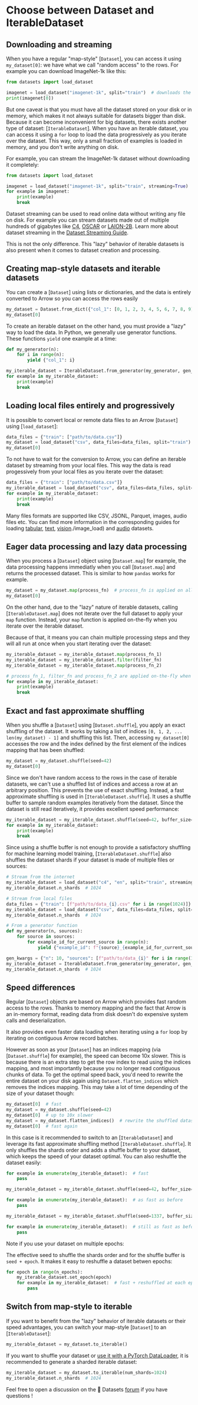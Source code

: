 # Choose between Dataset and IterableDataset

## Downloading and streaming

When you have a regular "map-style" [`Dataset`], you can access it using `my_dataset[0]`: we have what we call "random access" to the rows.
For example you can download ImageNet-1k like this:

```python
from datasets import load_dataset

imagenet = load_dataset("imagenet-1k", split="train")  # downloads the full dataset
print(imagenet[0])
```

But one caveat is that you must have all the dataset stored on your disk or in memory, which makes it not always suitable for datasets bigger than disk.
Because it can become inconvenient for big datasets, there exists another type of dataset: [`IterableDataset`].
When you have an iterable dataset, you can access it using a `for` loop to load the data progressively as you iterate over the dataset.
This way, only a small fraction of examples is loaded in memory, and you don't write anything on disk.

For example, you can stream the ImageNet-1k dataset without downloading it completely:

```python
from datasets import load_dataset

imagenet = load_dataset("imagenet-1k", split="train", streaming=True)  # will start loading the data when iterated over
for example in imagenet:
    print(example)
    break
```

Dataset streaming can be used to read online data without writing any file on disk.
For example you can stream datasets made out of multiple hundreds of gigabytes like [C4](https://huggingface.co/datasets/c4), [OSCAR](https://huggingface.co/datasets/oscar) or [LAION-2B](https://huggingface.co/datasets/laion/laion2B-en).
Learn more about dataset streaming in the [Dataset Streaming Guide](./stream).

This is not the only difference.
This "lazy" behavior of iterable datasets is also present when it comes to dataset creation and processing.

## Creating map-style datasets and iterable datasets

You can create a [`Dataset`] using lists or dictionaries, and the data is entirely converted to Arrow so you can access the rows easily
```python
my_dataset = Dataset.from_dict({"col_1": [0, 1, 2, 3, 4, 5, 6, 7, 8, 9]})
my_dataset[0]
```

To create an iterable dataset on the other hand, you must provide a "lazy" way to load the data.
In Python, we generally use generator functions. These functions `yield` one example at a time:
```python
def my_generator(n):
    for i in range(n):
        yield {"col_1": i}

my_iterable_dataset = IterableDataset.from_generator(my_generator, gen_kwargs={"n": 10})
for example in my_iterable_dataset:
    print(example)
    break
```

## Loading local files entirely and progressively

It is possible to convert local or remote data files to an Arrow [`Dataset`] using [`load_dataset`]:
```python
data_files = {"train": ["path/to/data.csv"]}
my_dataset = load_dataset("csv", data_files=data_files, split="train")
my_dataset[0]
```

To not have to wait for the conversion to Arrow, you can define an iterable dataset by streaming from your local files.
This way the data is read progessively from your local files as you iterate over the dataset:

```python
data_files = {"train": ["path/to/data.csv"]}
my_iterable_dataset = load_dataset("csv", data_files=data_files, split="train", streaming=True)
for example in my_iterable_dataset:
    print(example)
    break
```

Many files formats are supported like CSV, JSONL, Parquet, images, audio files etc.
You can find more information in the corresponding guides for loading [tabular](./tabular_load), [text](./nlp_load), [vision]()./image_load) and [audio](./audio_load]) datasets.

## Eager data processing and lazy data processing

When you process a [`Dataset`] object using [`Dataset.map`] for example, the data processing happens immediatly when you call [`Dataset.map`] and returns the processed dataset.
This is similar to how `pandas` works for example.

```python
my_dataset = my_dataset.map(process_fn)  # process_fn is applied on all the examples of the dataset
my_dataset[0]
```

On the other hand, due to the "lazy" nature of iterable datasets, calling [`IterableDataset.map`] does not iterate over the full dataset to apply your `map` function.
Instead, your `map` function is applied on-the-fly when you iterate over the iterable dataset.

Because of that, it means you can chain multiple processing steps and they will all run at once when you start iterating over the dataset:

```python
my_iterable_dataset = my_iterable_dataset.map(process_fn_1)
my_iterable_dataset = my_iterable_dataset.filter(filter_fn)
my_iterable_dataset = my_iterable_dataset.map(process_fn_2)

# process_fn_1, filter_fn and process_fn_2 are applied on-the-fly when iterating over the dataset
for example in my_iterable_dataset:  
    print(example)
    break
```

## Exact and fast approximate shuffling

When you shuffle a [`Dataset`] using [`Dataset.shuffle`], you apply an exact shuffling of the dataset.
It works by taking a list of indices `[0, 1, 2, ... len(my_dataset) - 1]` and shuffling this list.
Then, accessing `my_dataset[0]` accesses the row and the index defined by the first element of the indices mapping that has been shuffled:
```python
my_dataset = my_dataset.shuffle(seed=42)
my_dataset[0]
```

Since we don't have random access to the rows in the case of iterable datasets, we can't use a shuffled list of indices and access a row at an arbitrary position.
This prevents the use of exact shuffling.
Instead, a fast approximate shuffling is used in [`IterableDataset.shuffle`].
It uses a shuffle buffer to sample random examples iteratively from the dataset.
Since the dataset is still read iteratively, it provides excellent speed performance:
```python
my_iterable_dataset = my_iterable_dataset.shuffle(seed=42, buffer_size=100)
for example in my_iterable_dataset:
    print(example)
    break
```

Since using a shuffle buffer is not enough to provide a satisfactory shuffling for machine learning model training, [`IterableDataset.shuffle`] also shuffles the dataset shards if your dataset is made of multiple files or sources:

```python
# Stream from the internet
my_iterable_dataset = load_dataset("c4", "en", split="train", streaming=True)
my_iterable_dataset.n_shards  # 1024

# Stream from local files
data_files = {"train": [f"path/to/data_{i}.csv" for i in range(1024)]}
my_iterable_dataset = load_dataset("csv", data_files=data_files, split="train", streaming=True)
my_iterable_dataset.n_shards  # 1024

# From a generator function
def my_generator(n, sources):
    for source in sources:
        for example_id_for_current_source in range(n):
            yield {"example_id": f"{source}_{example_id_for_current_source}"}

gen_kwargs = {"n": 10, "sources": [f"path/to/data_{i}" for i in range(1024)]}
my_iterable_dataset = IterableDataset.from_generator(my_generator, gen_kwargs=gen_kwargs)
my_iterable_dataset.n_shards  # 1024
```

## Speed differences

Regular [`Dataset`] objects are based on Arrow which provides fast random access to the rows.
Thanks to memory mapping and the fact that Arrow is an in-memory format, reading data from disk doesn't do expensive system calls and deserialization.

It also provides even faster data loading when iterating using a `for` loop by iterating on contiguous Arrow record batches.

However as soon as your [`Dataset`] has an indices mapping (via [`Dataset.shuffle`] for example), the speed can become 10x slower.
This is because there is an extra step to get the row index to read using the indices mapping, and most importantly because you no longer read contiguous chunks of data.
To get the optimal speed back, you'd need to rewrite the entire dataset on your disk again using `Dataset.flatten_indices` which removes the indices mapping.
This may take a lot of time depending of the size of your dataset though:

```python
my_dataset[0]  # fast
my_dataset = my_dataset.shuffle(seed=42)
my_dataset[0]  # up to 10x slower
my_dataset = my_dataset.flatten_indices()  # rewrite the shuffled dataset on disk as contiguous chunks of data
my_dataset[0]  # fast again
```


In this case is it recommended to switch to an [`IterableDataset`] and leverage its fast approximate shuffling method [`IterableDataset.shuffle`].
It only shuffles the shards order and adds a shuffle buffer to your dataset, which keeps the speed of your dataset optimal.
You can also reshuffle the dataset easily:

```python
for example in enumerate(my_iterable_dataset):  # fast
    pass

my_iterable_dataset = my_iterable_dataset.shuffle(seed=42, buffer_size=100)

for example in enumerate(my_iterable_dataset):  # as fast as before
    pass

my_iterable_dataset = my_iterable_dataset.shuffle(seed=1337, buffer_size=100)  # reshuffling using another seed is instantaneous

for example in enumerate(my_iterable_dataset):  # still as fast as before
    pass
```

Note if you use your dataset on multiple epochs:

The effective seed to shuffle the shards order and for the shuffle buffer is `seed + epoch`.
It makes it easy to reshuffle a dataset betwen epochs:
```python
for epoch in range(n_epochs):
    my_iterable_dataset.set_epoch(epoch)
    for example in my_iterable_dataset:  # fast + reshuffled at each epoch using `effective_seed = seed + epoch`
        pass
```

## Switch from map-style to iterable

If you want to benefit from the "lazy" behavior of iterable datasets or their speed advantages, you can switch your map-style [`Dataset`] to an [`IterableDataset`]:
```python
my_iterable_dataset = my_dataset.to_iterable()
```

If you want to shuffle your dataset or [use it with a PyTorch DataLoader](./use_with_pytorch#stream-data), it is recommended to generate a sharded iterable dataset:
```python
my_iterable_dataset = my_dataset.to_iterable(num_shards=1024)
my_iterable_dataset.n_shards  # 1024
```

Feel free to open a discussion on the 🤗 Datasets [forum](https://discuss.huggingface.co/c/datasets/10) if you have questions !
